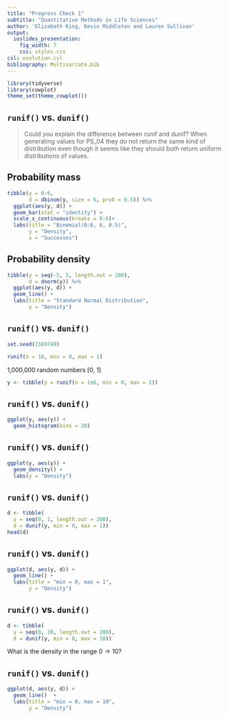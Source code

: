 ```yaml
---
title: "Progress Check 1"
subtitle: "Quantitative Methods in Life Sciences"
author: 'Elizabeth King, Kevin Middleton and Lauren Sullivan'
output:
  ioslides_presentation:
    fig_width: 7
    css: styles.css
csl: evolution.csl
bibliography: Multivariate.bib
---
```


```r
library(tidyverse)
library(cowplot)
theme_set(theme_cowplot())
```


## `runif()` vs. `dunif()`

> Could you explain the difference between runif and dunif? When generating values for PS_04 they do not return the same kind of distribution even though it seems like they should both return uniform distributions of values.

## Probability mass

```r
tibble(y = 0:6,
       d = dbinom(y, size = 6, prob = 0.5)) %>% 
  ggplot(aes(y, d)) +
  geom_bar(stat = "identity") +
  scale_x_continuous(breaks = 0:6)+
  labs(title = "Binomial(0:6, 6, 0.5)",
       y = "Density",
       x = "Successes")
```


## Probability density

```r
tibble(y = seq(-5, 5, length.out = 200),
       d = dnorm(y)) %>% 
  ggplot(aes(y, d)) +
  geom_line() +
  labs(title = "Standard Normal Distribution",
       y = "Density")
```


## `runif()` vs. `dunif()`

```r
set.seed(2389749)

runif(n = 10, min = 0, max = 1)
```

1,000,000 random numbers [0, 1]

```r
y <- tibble(y = runif(n = 1e6, min = 0, max = 1))
```


## `runif()` vs. `dunif()`

```r
ggplot(y, aes(y)) +
  geom_histogram(bins = 20)
```


## `runif()` vs. `dunif()`

```r
ggplot(y, aes(y)) +
  geom_density() +
  labs(y = "Density")
```


## `runif()` vs. `dunif()`

```r
d <- tibble(
  y = seq(0, 1, length.out = 200),
  d = dunif(y, min = 0, max = 1))
head(d)
```


## `runif()` vs. `dunif()`

```r
ggplot(d, aes(y, d)) +
  geom_line() +
  labs(title = "min = 0, max = 1",
       y = "Density")
```


## `runif()` vs. `dunif()`

```r
d <- tibble(
  y = seq(0, 10, length.out = 200),
  d = dunif(y, min = 0, max = 10))
```

What is the density in the range $0 \rightarrow 10$?


## `runif()` vs. `dunif()`

```r
ggplot(d, aes(y, d)) +
  geom_line()  +
  labs(title = "min = 0, max = 10",
       y = "Density")
```
